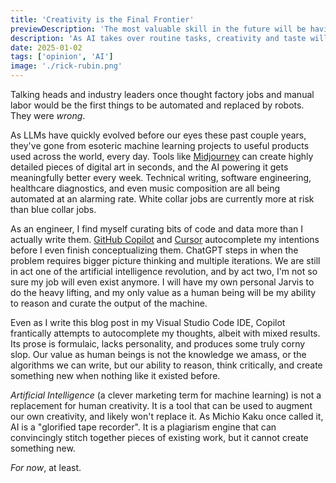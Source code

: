 ```yaml
---
title: 'Creativity is the Final Frontier'
previewDescription: 'The most valuable skill in the future will be having good taste.'
description: 'As AI takes over routine tasks, creativity and taste will become your greatest edge. The future belongs to those who can create what machines can’t.'
date: 2025-01-02
tags: ['opinion', 'AI']
image: './rick-rubin.png'
---
```


Talking heads and industry leaders once thought factory jobs and manual labor would be the first things to be automated and replaced by robots. They were _wrong_.

As LLMs have quickly evolved before our eyes these past couple years, they've gone from esoteric machine learning projects to useful products used across the world, every day.
Tools like [Midjourney](https://www.midjourney.com) can create highly detailed pieces of digital art in seconds, and the AI powering it gets meaningfully better every week. Technical writing, software engineering, healthcare diagnostics,
and even music composition are all being automated at an alarming rate. White collar jobs are currently more at risk than blue collar jobs.

As an engineer, I find myself curating bits of code and data more than I actually write them. [GitHub Copilot](https://github.com/features/copilot) and [Cursor](https://www.cursor.com/) autocomplete my intentions before I even finish conceptualizing them.
ChatGPT steps in when the problem requires bigger picture thinking and multiple iterations. We are still in act one of the artificial intelligence revolution, and by act two, I'm not so sure my job will even exist anymore.
I will have my own personal Jarvis to do the heavy lifting, and my only value as a human being will be my ability to reason and
curate the output of the machine.

Even as I write this blog post in my Visual Studio Code IDE, Copilot frantically attempts to autocomplete my thoughts, albeit with mixed results. Its prose is formulaic, lacks personality, and produces some truly corny slop. Our value
as human beings is not the knowledge we amass, or the algorithms we can write, but our ability to reason, think critically, and create something new when nothing like it existed before.

_Artificial Intelligence_ (a clever marketing term for machine learning) is not a replacement for human creativity. It is a tool that can be used to augment our own creativity, and likely won't replace it. As Michio Kaku once called it, AI is a "glorified tape recorder".
It is a plagiarism engine that can convincingly stitch together pieces of existing work, but it cannot create something new.

_For now_, at least.

